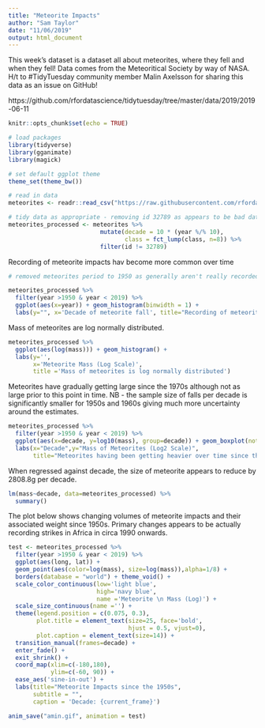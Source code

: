 ```yaml
---
title: "Meteorite Impacts"
author: "Sam Taylor"
date: "11/06/2019"
output: html_document
---
```


This week's dataset is a dataset all about meteorites, where they fell and when they fell! Data comes from the Meteoritical Society by way of NASA. H/t to #TidyTuesday community member Malin Axelsson for sharing this data as an issue on GitHub!

https://github.com/rfordatascience/tidytuesday/tree/master/data/2019/2019-06-11 

```r
knitr::opts_chunk$set(echo = TRUE)
```

```r

# load packages
library(tidyverse)
library(gganimate)
library(magick)

# set default ggplot theme
theme_set(theme_bw())

# read in data
meteorites <- readr::read_csv("https://raw.githubusercontent.com/rfordatascience/tidytuesday/master/data/2019/2019-06-11/meteorites.csv") 

# tidy data as appropriate - removing id 32789 as appears to be bad data.
meteorites_processed <- meteorites %>% 
                          mutate(decade = 10 * (year %/% 10),
                                 class = fct_lump(class, n=8)) %>%
                          filter(id != 32789) 

```

Recording of meteorite impacts hav become more common over time

```r

# removed meteorites period to 1950 as generally aren't really recorded. In addition, anything post 2019 (current year) is also removed.

meteorites_processed %>% 
  filter(year >1950 & year < 2019) %>% 
  ggplot(aes(x=year)) + geom_histogram(binwidth = 1) +
  labs(y="", x='Decade of meteorite fall', title="Recording of meteorite falls only really began post 1970")

```

Mass of meteorites are log normally distributed. 

```r

meteorites_processed %>% 
  ggplot(aes(log(mass))) + geom_histogram() +
  labs(y='',
       x='Meteorite Mass (Log Scale)',
       title ='Mass of meteorites is log normally distributed')
```

Meteorites have gradually getting large since the 1970s although not as large prior to this point in time. NB - the sample size of falls per decade is significantly smaller for 1950s and 1960s giving much more uncertainty around the estimates.

```r
meteorites_processed %>% 
  filter(year >1950 & year < 2019) %>% 
  ggplot(aes(x=decade, y=log10(mass), group=decade)) + geom_boxplot(notch=T) +
  labs(x="Decade",y="Mass of Meteorites (Log2 Scale)",
       title="Meteorites having been getting heavier over time since the 1970s") 
```

When regressed against decade, the size of meteorite appears to reduce by 2808.8g per decade.

```r
lm(mass~decade, data=meteorites_processed) %>% 
  summary()
```

The plot below shows changing volumes of meteorite impacts and their associated weight since 1950s. Primary changes appears to be actually recording strikes in Africa in circa 1990 onwards.

```r

test <- meteorites_processed %>% 
  filter(year >1950 & year < 2019) %>% 
  ggplot(aes(long, lat)) + 
  geom_point(aes(color=log(mass), size=log(mass)),alpha=1/8) +
  borders(database = "world") + theme_void() + 
  scale_color_continuous(low='light blue',
                         high='navy blue',
                         name ='Meteorite \n Mass (Log)') +
  scale_size_continuous(name ='') +
  theme(legend.position = c(0.075, 0.3),
        plot.title = element_text(size=25, face='bold',
                                  hjust = 0.5, vjust=0),
        plot.caption = element_text(size=14)) +
  transition_manual(frames=decade) +
  enter_fade() + 
  exit_shrink() +
  coord_map(xlim=c(-180,180),
            ylim=c(-60, 90)) + 
  ease_aes('sine-in-out') +
  labs(title="Meteorite Impacts since the 1950s",
       subtitle = "",
       caption = 'Decade: {current_frame}')

anim_save("amin.gif", animation = test)


```

